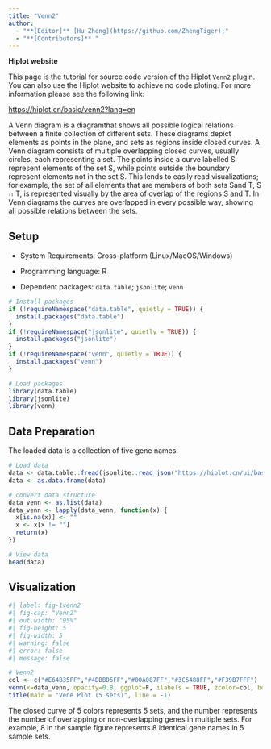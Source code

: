 ```yaml
---
title: "Venn2"
author:
  - "**[Editor]** [Hu Zheng](https://github.com/ZhengTiger);"
  - "**[Contributors]** "
---
```


::: callout-note
**Hiplot website**

This page is the tutorial for source code version of the Hiplot `Venn2` plugin. You can also use the Hiplot website to achieve no code ploting. For more information please see the following link:

<https://hiplot.cn/basic/venn2?lang=en>
:::

A Venn diagram is a diagramthat shows all possible logical relations between a finite collection of different sets. These diagrams depict elements as points in the plane, and sets as regions inside closed curves. A Venn diagram consists of multiple overlapping closed curves, usually circles, each representing a set. The points inside a curve labelled S represent elements of the set S, while points outside the boundary represent elements not in the set S. This lends to easily read visualizations; for example, the set of all elements that are members of both sets Sand T, S ∩ T, is represented visually by the area of overlap of the regions S and T. In Venn diagrams the curves are overlapped in every possible way, showing all possible relations between the sets.

## Setup

-   System Requirements: Cross-platform (Linux/MacOS/Windows)

-   Programming language: R

-   Dependent packages: `data.table`; `jsonlite`; `venn`

```r
# Install packages
if (!requireNamespace("data.table", quietly = TRUE)) {
  install.packages("data.table")
}
if (!requireNamespace("jsonlite", quietly = TRUE)) {
  install.packages("jsonlite")
}
if (!requireNamespace("venn", quietly = TRUE)) {
  install.packages("venn")
}

# Load packages
library(data.table)
library(jsonlite)
library(venn)
```

## Data Preparation

The loaded data is a collection of five gene names.

```r
# Load data
data <- data.table::fread(jsonlite::read_json("https://hiplot.cn/ui/basic/venn2/data.json")$exampleData[[1]]$textarea[[1]])
data <- as.data.frame(data)

# convert data structure
data_venn <- as.list(data)
data_venn <- lapply(data_venn, function(x) {
  x[is.na(x)] <- ""
  x <- x[x != ""]
  return(x)
})

# View data
head(data)
```

## Visualization

```r
#| label: fig-1venn2
#| fig-cap: "Venn2"
#| out.width: "95%"
#| fig-height: 5
#| fig-width: 5
#| warning: false
#| error: false
#| message: false

# Venn2
col <- c("#E64B35FF","#4DBBD5FF","#00A087FF","#3C5488FF","#F39B7FFF")
venn(x=data_venn, opacity=0.8, ggplot=F, ilabels = TRUE, zcolor=col, box=F)
title(main = "Vene Plot (5 sets)", line = -1)
```

The closed curve of 5 colors represents 5 sets, and the number represents the number of overlapping or non-overlapping genes in multiple sets. For example, 8 in the sample figure represents 8 identical gene names in 5 sample sets.


